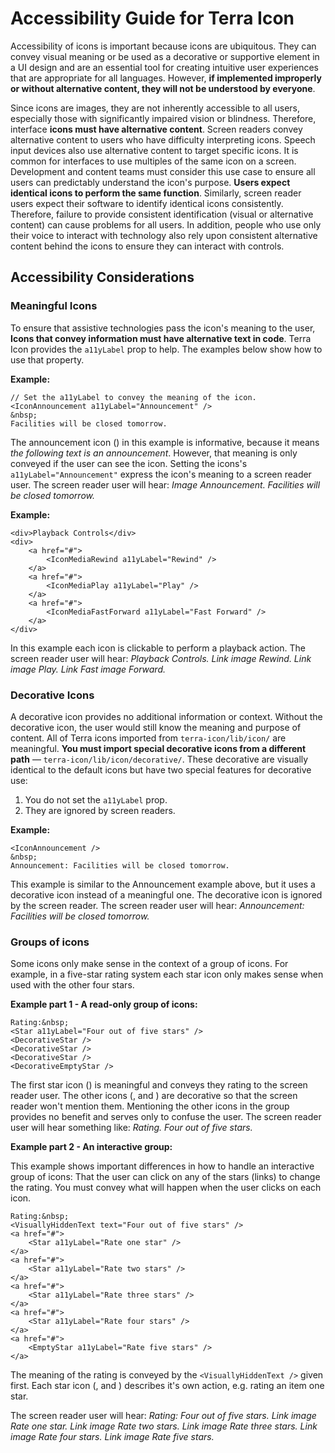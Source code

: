 




<Badge />

# Accessibility Guide for Terra Icon

<Notice variant="important" ariaLevel="2">

Accessibility of icons is important because icons are ubiquitous. They can convey visual meaning or be used as a decorative or supportive element in a UI design and are an essential tool for creating intuitive user experiences that are appropriate for all languages. However, **if implemented improperly or without alternative content, they will not be understood by everyone**.

</Notice>

Since icons are images, they are not inherently accessible to all users, especially those with significantly impaired vision or blindness. Therefore, interface **icons must have alternative content**. Screen readers convey alternative content to users who have difficulty interpreting icons. Speech input devices also use alternative content to target specific icons. It is common for interfaces to use multiples of the same icon on a screen. Development and content teams must consider this use case to ensure all users can predictably understand the icon's purpose. **Users expect identical icons to perform the same function**. Similarly, screen reader users expect their software to identify identical icons consistently. Therefore, failure to provide consistent identification (visual or alternative content) can cause problems for all users. In addition, people who use only their voice to interact with technology also rely upon consistent alternative content behind the icons to ensure they can interact with controls.

## Accessibility Considerations

### Meaningful Icons

To ensure that assistive technologies pass the icon's meaning to the user, **Icons that convey information must have alternative text in code**. Terra Icon provides the `a11yLabel` prop to help. The examples below show how to use that property.

**Example:**

<A11yMeaningfulReadOnly/>


    // Set the a11yLabel to convey the meaning of the icon.
    <IconAnnouncement a11yLabel="Announcement" />
    &nbsp;
    Facilities will be closed tomorrow.

The announcement icon <span aria-hidden>(<IconAnnouncement/>)</span> in this example is informative, because it means _the following text is an announcement_. However, that meaning is only conveyed if the user can see the icon. Setting the icons's `a11yLabel="Announcement"` express the icon's meaning to a screen reader user. The screen reader user will hear: <IconAudio a11yLabel='Screen reader audio'/> _Image Announcement. Facilities will be closed tomorrow._

**Example:**

<A11yMeaningfulInteractive/>

    <div>Playback Controls</div>
    <div>
        <a href="#">
            <IconMediaRewind a11yLabel="Rewind" />
        </a>
        <a href="#">
            <IconMediaPlay a11yLabel="Play" />
        </a>
        <a href="#">
            <IconMediaFastForward a11yLabel="Fast Forward" />
        </a>
    </div>

In this example each icon is clickable to perform a playback action. The screen reader user will hear: <IconAudio a11yLabel='Screen reader audio'/> _Playback Controls. Link image Rewind. Link image Play. Link Fast image Forward._

### Decorative Icons

A decorative icon provides no additional information or context. Without the decorative icon, the user would still know the meaning and purpose of content. All of Terra icons imported from `terra-icon/lib/icon/` are meaningful. **You must import special decorative icons from a different path** &mdash; `terra-icon/lib/icon/decorative/`. These decorative are visually identical to the default icons but have two special features for decorative use:

1. You do not set the `a11yLabel` prop.
2. They are ignored by screen readers.

**Example:**

<A11yDecorative/>


    <IconAnnouncement />
    &nbsp;
    Announcement: Facilities will be closed tomorrow.

This example is similar to the Announcement example above, but it uses a decorative icon instead of a meaningful one. The decorative icon is ignored by the screen reader.
The screen reader user will hear: <span aria-hidden><IconAudio/></span> _Announcement: Facilities will be closed tomorrow._

### Groups of icons

Some icons only make sense in the context of a group of icons. For example, in a five-star rating system each star icon only makes sense when used with the other four stars.

**Example part 1 - A read-only group of icons:**

<A11yGroupReadOnly/>


    Rating:&nbsp;
    <Star a11yLabel="Four out of five stars" />
    <DecorativeStar />
    <DecorativeStar />
    <DecorativeStar />
    <DecorativeEmptyStar />

The first star icon <span aria-hidden>(<FilledStar/>)</span> is meaningful and conveys they rating to the screen reader user. The other icons <span aria-hidden>(<FilledDecorativeStar/>, and <EmptyDecorativeStar/>)</span> are decorative so that the screen reader won't mention them. Mentioning the other icons in the group provides no benefit and serves only to confuse the user.
The screen reader user will hear something like: <span aria-hidden><IconAudio/></span> _Rating. Four out of five stars._

**Example part 2 - An interactive group:**

<A11yGroupInteractive/>

This example shows important differences in how to handle an interactive group of icons: That the user can click on any of the stars (links) to change the rating. You must convey what will happen when the user clicks on each icon.


    Rating:&nbsp;
    <VisuallyHiddenText text="Four out of five stars" />
    <a href="#">
        <Star a11yLabel="Rate one star" />
    </a>
    <a href="#">
        <Star a11yLabel="Rate two stars" />
    </a>
    <a href="#">
        <Star a11yLabel="Rate three stars" />
    </a>
    <a href="#">
        <Star a11yLabel="Rate four stars" />
    </a>
    <a href="#">
        <EmptyStar a11yLabel="Rate five stars" />
    </a>

The meaning of the rating is conveyed by the `<VisuallyHiddenText />` given first. Each star icon <span aria-hidden>(<FilledStar/>, and <EmptyStar/>)</span> describes it's own action, e.g. rating an item one star.

The screen reader user will hear: <span aria-hidden><IconAudio/></span> _Rating: Four out of five stars. Link image Rate one star. Link image Rate two stars. Link image Rate three stars. Link image Rate four stars. Link image Rate five stars._

